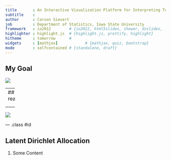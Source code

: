 ```yaml
---
title       : An Interactive Visualization Platform for Interpreting Topic Models
subtitle    : 
author      : Carson Sievert
job         : Department of Statistics, Iowa State University
framework   : io2012        # {io2012, html5slides, shower, dzslides, ...}
highlighter : highlight.js  # {highlight.js, prettify, highlight}
hitheme     : tomorrow      # 
widgets     : [mathjax]            # {mathjax, quiz, bootstrap}
mode        : selfcontained # {standalone, draft}
---
```

## My Goal

<div align="center"><img src="bragging.png" /></div>

---
## But really...

<style>
ul {font-size:150%}
</style>

<ul class="build">
  <li> What is a topic model? </li>
  <li> Fitting topic models via Latent Dirichlet Allocation (LDA) </li>
  <li> Importance Measures (of words) </li>
  <ul class="build">
    <li> Distintiveness </li>
    <li> Saliency</li>
    <li> Relevance </li>
  </ul>
  <li> Visualization Demo/Boasting Time </li>
</ul>


---

<div align="center"><img src="abstract.png" /></div>

--- .class #id 

## Latent Dirichlet Allocation

1. Some Content




